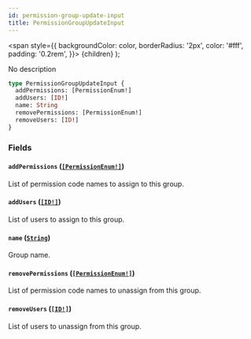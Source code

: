 ```yaml
---
id: permission-group-update-input
title: PermissionGroupUpdateInput
---
```


<span
style={{
      backgroundColor: color,
      borderRadius: '2px',
      color: '#fff',
      padding: '0.2rem',
    }}>
{children}
</span>
);

No description

```graphql
type PermissionGroupUpdateInput {
  addPermissions: [PermissionEnum!]
  addUsers: [ID!]
  name: String
  removePermissions: [PermissionEnum!]
  removeUsers: [ID!]
}
```

### Fields

#### `addPermissions` ([`[PermissionEnum!]`](/api-reference/enums/permission-enum.mdx))

List of permission code names to assign to this group.

#### `addUsers` ([`[ID!]`](/api-reference/scalars/id.mdx))

List of users to assign to this group.

#### `name` ([`String`](/api-reference/scalars/string.mdx))

Group name.

#### `removePermissions` ([`[PermissionEnum!]`](/api-reference/enums/permission-enum.mdx))

List of permission code names to unassign from this group.

#### `removeUsers` ([`[ID!]`](/api-reference/scalars/id.mdx))

List of users to unassign from this group.
